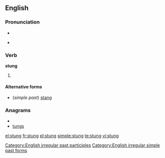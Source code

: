 ==English==

===Pronunciation===
* {{IPA|/stʌŋ/}}
* {{audio|En-us-stung.ogg|Audio (US)}}
*: {{rhymes|ʌŋ}}

===Verb===
'''stung'''

# {{past of|[[sting]]}}

====Alternative forms====
* (''simple past'') [[stang]]

===Anagrams===
* {{alphagram|gnstu}}
* [[tungs#English|tungs]]

[[Category:English irregular past participles]]
[[Category:English irregular simple past forms]]

[[el:stung]]
[[fr:stung]]
[[pl:stung]]
[[simple:stung]]
[[te:stung]]
[[vi:stung]]